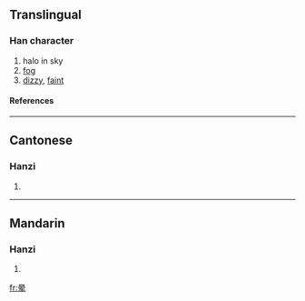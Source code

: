 {{see|暈}}

==Translingual==
===Han character===
{{Han char|rn=72|rad=日|as=06|sn=10|four=|canj=日月大手 (ABKQ)}}
# halo in sky
# [[fog]]
# [[dizzy]], [[faint]]
====References====
{{Han ref|kx=0495.241|hdz=21509.080|uh=6655|ud=26197}}

----
==Cantonese==
===Hanzi===
{{yue-hanzi|jyut=|y=wan4}}
# {{defn|Cantonese}}

----
==Mandarin==
===Hanzi===
{{cmn-hanzi|tra=暈|pin=[[yūn]] ([[yun1]]), [[yùn]] ([[yun4]])|wg=yün<sup>1</sup>, yün<sup>4</sup>}}
# {{defn|Mandarin}}

[[fr:晕]]